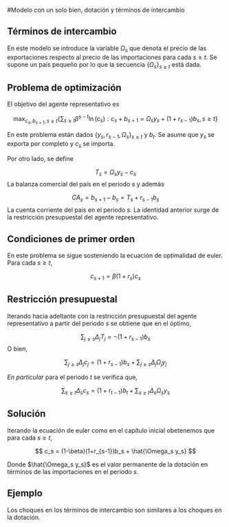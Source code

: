 #Modelo con un solo bien, dotación y términos de intercambio

## Términos de intercambio

En este modelo se introduce la variable $\Omega_s$ que denota el precio de las exportaciones respecto al precio de las importaciones para cada $s \geq t$. Se supone un país pequeño por lo que la secuencia $\{\Omega_s\}_{s \geq t}$ está dada. 

## Problema de optimización

El objetivo del agente representativo es

$$
\max_{c_s, b_{s+1}, s \geq t} \{ \sum_{s\geq t} \beta^{s-t}\ln(c_s):  c_s + b_{s+1} = \Omega_s y_s + (1+r_{s-1})b_s, s \geq t\}
$$

En este problema están dados $\{y_s, r_{s-1}, \Omega_s\}_{s\geq t}$ y $b_t$. Se asume que $y_s$ se exporta por completo y $c_s$ se importa.
 
Por otro lado, se define

$$
T_s = \Omega_s y_s- c_s
$$
La balanza comercial del país en el periodo $s$ y además

$$
CA_s = b_{s+1} - b_s = T_s + r_{s-1}b_s
$$
La cuenta corriente del país en el periodo $s$. La identidad anterior surge de la restricción presupuestal del agente representativo.  

## Condiciones de primer orden

En este problema se sigue sosteniendo la ecuación de optimalidad de euler. Para cada $s \geq t$,

$$
c_{s+1} = \beta(1 + r_{s})c_s
$$

## Restricción  presupuestal

Iterando hacia adeltante con la restricción presupuestal del agente representativo a partir del periodo $s$ se obtiene que en el óptimo,

$$
\sum_{j\geq s} \Delta_jT_j = -(1+r_{s-1})b_s 
$$
O bien,

$$
\begin{equation}
\sum_{j\geq s} \Delta_jc_j = (1+r_{s-1})b_s  + \sum_{j\geq s} \Delta_j\Omega_j y_j
\end{equation}  
$$

*En particular* para el periodo $t$ se verifica que,

$$
\sum_{s \geq t} \Delta_s c_s = (1+r_{t-1})b_t + \sum_{s \geq t} \Delta_s \Omega_s y_s
$$

## Solución 

Iterando la ecuación de euler como en el capítulo inicial obetenemos que para cada $s \geq t$,

$$
c_s = (1-\beta)(1+r_{s-1})b_s + \hat{\Omega_s y_s}
$$

Donde $\hat{\Omega_s y_s}$ es el valor permanente de la dotación en términos de las importaciones en el periodo $s$.

## Ejemplo

Los choques en los términos de intercambio son similares a los choques en la dotación.
